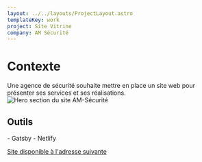 ```yaml
---
layout: ../../layouts/ProjectLayout.astro
templateKey: work
project: Site Vitrine
company: AM Sécurité
---
```


# Contexte
Une agence de sécurité souhaite mettre en place un site web pour présenter ses services et ses réalisations.
![Hero section du site AM-Sécurité](../../assets/projects/am-securite/home.jpg)

## Outils

<span class="list-disc marker:text-accent font-bold">
- Gatsby
- Netlify
</span>

[Site disponible à l'adresse suivante](https://am-securite.fr/)